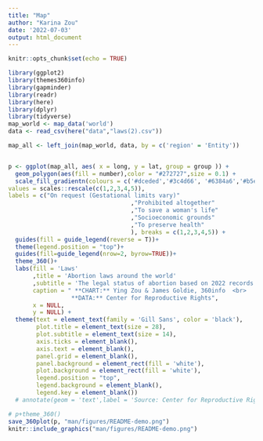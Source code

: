 ```yaml
---
title: "Map"
author: "Karina Zou"
date: '2022-07-03'
output: html_document
---
```


```r
knitr::opts_chunk$set(echo = TRUE)
```


```r
library(ggplot2)
library(themes360info)
library(gapminder)
library(readr)
library(here)
library(dplyr)
library(tidyverse)
map_world <- map_data('world')
data <- read_csv(here("data","laws(2).csv"))

map_all <- left_join(map_world, data, by = c('region' = 'Entity'))


p <- ggplot(map_all, aes( x = long, y = lat, group = group )) +
  geom_polygon(aes(fill = number),color = "#272727",size = 0.1) +
  scale_fill_gradientn(colours = c('#dceded','#3c4d66', '#6384a6','#b5e6e5','#87c3e6'),#1,5,4,2,3
values = scales::rescale(c(1,2,3,4,5)),
labels = c("On request (Gestational limits vary)"
                                   ,"Prohibited altogether"
                                   ,"To save a woman's life"
                                   ,"Socioeconomic grounds"
                                   ,"To preserve health"
                                   ), breaks = c(1,2,3,4,5)) +
  guides(fill = guide_legend(reverse = T))+
  theme(legend.position = "top")+
  guides(fill=guide_legend(nrow=2, byrow=TRUE))+
  theme_360()+
  labs(fill = 'Laws'
       ,title = 'Abortion laws around the world'
       ,subtitle = 'The legal status of abortion based on 2022 records',
       caption = " **CHART:** Ying Zou & James Goldie, 360info  <br> 
                  **DATA:** Center for Reproductive Rights",
       x = NULL,
       y = NULL) +
  theme(text = element_text(family = 'Gill Sans', color = 'black'),
        plot.title = element_text(size = 28),
        plot.subtitle = element_text(size = 14),
        axis.ticks = element_blank(),
        axis.text = element_blank(),
        panel.grid = element_blank(),
        panel.background = element_rect(fill = 'white'),
        plot.background = element_rect(fill = 'white'),
        legend.position = "top",
        legend.background = element_blank(),
        legend.key = element_blank())
  # annotate(geom = 'text',label = 'Source: Center for Reproductive Rights (1992-2021)',x = -80, y = -60,size = 3,family = 'Gill Sans',color = 'black',hjust = 'left')

# p+theme_360()
save_360plot(p, "man/figures/README-demo.png")
knitr::include_graphics("man/figures/README-demo.png")
```

